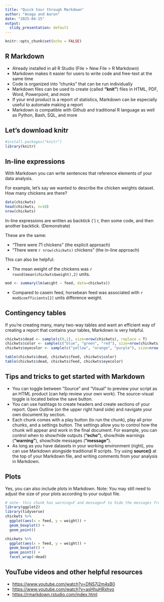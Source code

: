 ```yaml
---
title: "Quick tour through Markdown"
author: "Anaga and Aaron"
date: "2025-04-15"
output:
  slidy_presentation: default
---
```


```r
knitr::opts_chunk$set(echo = FALSE)
```

## R Markdown

-   Already installed in all R Studio (File \> New File \> R Markdown)
-   Markdown makes it easier for users to write code and free-text at the same time
-   Code is organized into "chunks" that can be run individually
-   Markdown files can be used to create (called **"knit"**) files
in HTML, PDF, Word, Powerpoint, and more
-   If your end product is a report of statistics, Markdown can be especially useful to automate making a report
-   Markdown is compatible with Github and traditional R language as well as Python, Bash, SQL, and more

## Let's download knitr

```r
#install.packages("knitr")
library(knitr)
```

## In-line expressions

With Markdown you can write sentences that reference elements of your data analysis.

For example, let's say we wanted to describe the chicken weights dataset. How many chickens are there?

```r
data(chickwts)
head(chickwts, n=10)
nrow(chickwts)
```

In-line expressions are written as backtick (`) r, then some code, and then another backtick. (Demonstrate)

These are the same: 

-   "There were 71 chickens" (the explicit approach)
-   "There were `r nrow(chickwts)` chickens" (the in-line approach) 

This can also be helpful: 

- The mean weight of the chickens was `r round(mean(chickwts$weight),2)` units. 

```r
mod <- summary(lm(weight ~ feed, data=chickwts))
```

- Compared to casein feed, horsebean feed was associated with `r mod$coefficients[2]` units difference weight.

## Contingency tables

If you're creating many, many two-way tables and want an efficient way of creating a report that contains your tables, Markdown is very helpful.

```r
chickwts$dead <- sample(c(0,1), size=nrow(chickwts), replace = T)
chickwts$color <- sample(c("blue", "green", "red"), size=nrow(chickwts), replace=T)
chickwts$eyecolor <- sample(c("yellow", "orange", "purple"), size=nrow(chickwts), replace=T)

table(chickwts$dead, chickwts$feed, chickwts$color)
table(chickwts$dead, chickwts$feed, chickwts$eyecolor)

```

## Tips and tricks to get started with Markdown

-   You can toggle between "Source" and "Visual" to preview your script as an HTML product (can help review your own work). The source-visual toggle is located below the save button.
-   You can use hashtags to create headers and create sections of your report. Open Outline (on the upper right hand side) and navigate your own document by section.
- Each chunk comes with a play button (to run the chunk), play all prior chunks, and a settings button. The settings allow you to control how the chunk will appear and work in the final document. For example, you can control when to show/hide outputs (**"echo"**), show/hide warnings (**"warning"**), show/hide messages (**"message"**).
- As long as you have datasets in your working environment (right), you can use Markdown alongside traditional R scripts. Try using **source()** at the top of your Markdown file, and writing comments from your analysis in Markdown.

## Plots

Yes, you can also include plots in Markdown. Note: You may still need to adjust the size of your plots according to your output file.

```r
# note- this chunk has warning=F and message=F to hide the messages from uploading these packages!
library(ggplot2)
library(tidyverse)
chickwts %>%
  ggplot(aes(x = feed, y = weight)) + 
  geom_boxplot() + 
  geom_point()

chickwts %>%
  ggplot(aes(x = feed, y = weight)) + 
  geom_boxplot() + 
  geom_point() +
  facet_wrap(~dead)
```


## YouTube videos and other helpful resources

-   <https://www.youtube.com/watch?v=DNS7i2m4sB0>
-   <https://www.youtube.com/watch?v=asHhuHRxhvo>
- <https://rmarkdown.rstudio.com/index.html> 
